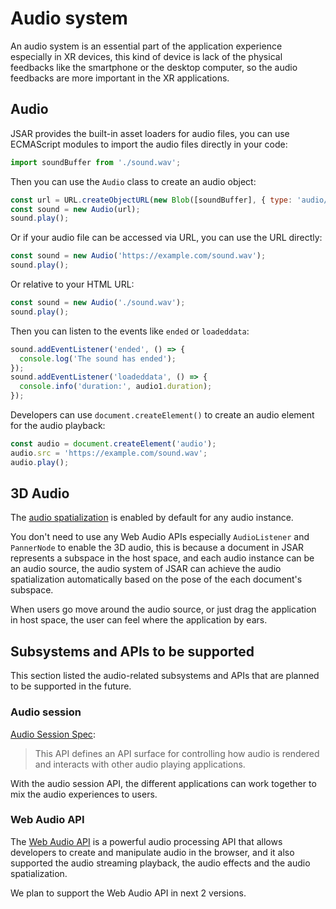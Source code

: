 # Audio system

An audio system is an essential part of the application experience especially in XR devices, this kind of device is lack of the physical feedbacks like the smartphone or the desktop computer, so the audio feedbacks are more important in the XR applications.

## Audio

JSAR provides the built-in asset loaders for audio files, you can use ECMAScript modules to import the audio files directly in your code:

```js
import soundBuffer from './sound.wav';
```

Then you can use the `Audio` class to create an audio object:

```js
const url = URL.createObjectURL(new Blob([soundBuffer], { type: 'audio/wav' }));
const sound = new Audio(url);
sound.play();
```

Or if your audio file can be accessed via URL, you can use the URL directly:

```js
const sound = new Audio('https://example.com/sound.wav');
sound.play();
```

Or relative to your HTML URL:

```js
const sound = new Audio('./sound.wav');
sound.play();
```

Then you can listen to the events like `ended` or `loadeddata`:

```js
sound.addEventListener('ended', () => {
  console.log('The sound has ended');
});
sound.addEventListener('loadeddata', () => {
  console.info('duration:', audio1.duration);
});
```

Developers can use `document.createElement()` to create an audio element for the audio playback:

```js
const audio = document.createElement('audio');
audio.src = 'https://example.com/sound.wav';
audio.play();
```

## 3D Audio

The [audio spatialization][] is enabled by default for any audio instance.

You don't need to use any Web Audio APIs especially `AudioListener` and `PannerNode` to enable the 3D audio, this is because a document in JSAR represents a subspace in the host space, and each audio instance can be an audio source, the audio system of JSAR can achieve the audio spatialization automatically based on the pose of the each document's subspace.

When users go move around the audio source, or just drag the application in host space, the user can feel where the application by ears.

[audio spatialization]: https://developer.mozilla.org/en-US/docs/Web/API/Web_Audio_API/Web_audio_spatialization_basics

## Subsystems and APIs to be supported

This section listed the audio-related subsystems and APIs that are planned to be supported in the future.

### Audio session

[Audio Session Spec][Audio Session]:

> This API defines an API surface for controlling how audio is rendered and interacts with other audio playing applications.

With the audio session API, the different applications can work together to mix the audio experiences to users.

[Audio Session]: https://www.w3.org/TR/audio-session/

### Web Audio API

The [Web Audio API][] is a powerful audio processing API that allows developers to create and manipulate audio in the browser, and it also supported the audio streaming playback, the audio effects and the audio spatialization.

We plan to support the Web Audio API in next 2 versions.

[Web Audio API]: https://developer.mozilla.org/en-US/docs/Web/API/Web_Audio_API
